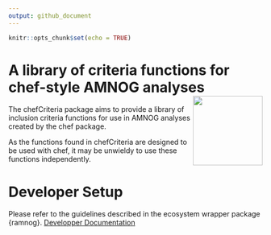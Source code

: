 ```yaml
---
output: github_document
---
```


<!-- Insert badges here -->

<!-- README.md is generated from README.Rmd. Please edit that file -->

```r
knitr::opts_chunk$set(echo = TRUE)
```

# A library of criteria functions for chef-style AMNOG analyses <img src="man/figures/logo.png" align="right" height="138" alt="" />

The chefCriteria package aims to provide a library of inclusion criteria functions 
for use in AMNOG analyses created by the chef package.

As the functions found in chefCriteria are designed to be used with chef,
it may be unwieldy to use these functions independently.

# Developer Setup

Please refer to the guidelines described in the ecosystem wrapper package {ramnog}. [Developper Documentation](https://hta-pharma.github.io/ramnog/articles/#:~:text=Debugging-,Development,-Git%20Workflow)

